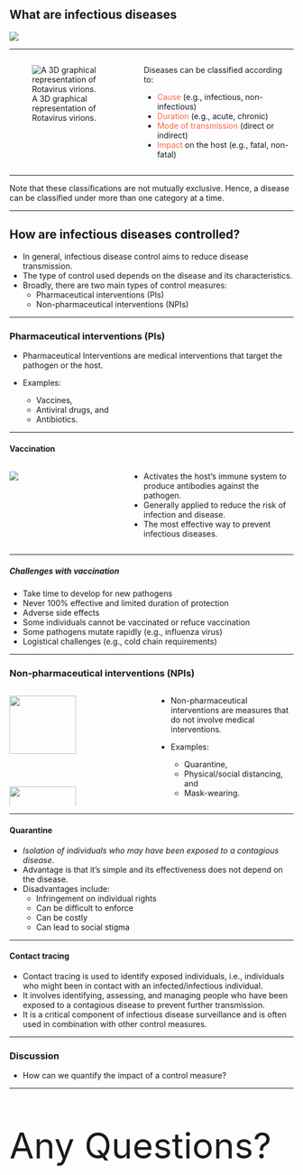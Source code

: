 ## What are infectious diseases

![](images/disease_definition.png){fig-cap="Definition of a disease according to the Merriam Webster dictionary" fig-align="center"}

------------------------------------------------------------------------

::::: columns
::: {.column width="45%"}
![A 3D graphical representation of Rotavirus virions.](images/rotavirus.jpeg)
:::

::: {.column width="55%"}
Diseases can be classified according to:

-   [Cause]{style="color:tomato"} (e.g., infectious, non-infectious)
-   [Duration]{style="color:tomato"} (e.g., acute, chronic)
-   [Mode of transmission]{style="color:tomato"} (direct or indirect)
-   [Impact]{style="color:tomato"} on the host (e.g., fatal, non-fatal)
:::
:::::

------------------------------------------------------------------------

Note that these classifications are not mutually exclusive. Hence, a disease can be classified under more than one category at a time.

------------------------------------------------------------------------

## How are infectious diseases controlled? {#sec-control-measures}

-   In general, infectious disease control aims to reduce disease transmission.
-   The type of control used depends on the disease and its characteristics.
-   Broadly, there are two main types of control measures:
    -   Pharmaceutical interventions (PIs)
    -   Non-pharmaceutical interventions (NPIs)

------------------------------------------------------------------------

### Pharmaceutical interventions (PIs)

-   Pharmaceutical Interventions are medical interventions that target the pathogen or the host.

-   Examples:

    -   Vaccines,
    -   Antiviral drugs, and
    -   Antibiotics.

------------------------------------------------------------------------

#### Vaccination {#sec-vaccination}

::::: columns
::: {.column width="40%"}
![](images/vaccine.jpeg)
:::

::: {.column width="60%"}
-   Activates the host's immune system to produce antibodies against the pathogen.
-   Generally applied to reduce the risk of infection and disease.
-   The most effective way to prevent infectious diseases.
:::
:::::

------------------------------------------------------------------------

##### Challenges with vaccination

-   Take time to develop for new pathogens
-   Never 100% effective and limited duration of protection
-   Adverse side effects
-   Some individuals cannot be vaccinated or refuce vaccination
-   Some pathogens mutate rapidly (e.g., influenza virus)
-   Logistical challenges (e.g., cold chain requirements)

------------------------------------------------------------------------

### Non-pharmaceutical interventions (NPIs) {#sec-npi}

::::: columns
::: {.column width="50%"}
![](images/mask.jpeg){width="70%"}

![](images/screening.jpeg){width="70%"}
:::

::: {.column width="50%"}
-   Non-pharmaceutical interventions are measures that do not involve medical interventions.

-   Examples:

    -   Quarantine,
    -   Physical/social distancing, and
    -   Mask-wearing.
:::
:::::

------------------------------------------------------------------------

#### Quarantine

-   *Isolation of individuals who may have been exposed to a contagious disease*.
-   Advantage is that it's simple and its effectiveness does not depend on the disease.
-   Disadvantages include:
    -   Infringement on individual rights
    -   Can be difficult to enforce
    -   Can be costly
    -   Can lead to social stigma

------------------------------------------------------------------------

#### Contact tracing

-   Contact tracing is used to identify exposed individuals, i.e., individuals who might been in contact with an infected/infectious individual.
-   It involves identifying, assessing, and managing people who have been exposed to a contagious disease to prevent further transmission.
-   It is a critical component of infectious disease surveillance and is often used in combination with other control measures.

------------------------------------------------------------------------

::: {.callout-caution collapse="true" icon="false"}
### Discussion

-   How can we quantify the impact of a control measure?
:::

------------------------------------------------------------------------

::: {.fragment style="font-size: 450%"}
Any Questions?
:::
